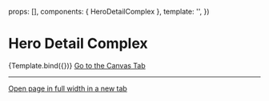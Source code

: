 
<Meta title="Sections/Hero/HeroDetailComplex" component={HeroDetailComplex} />

  props: [],
  components: { HeroDetailComplex },
  template: '<HeroDetailComplex />',
})

# Hero Detail Complex

<Canvas>
  <Story name="Example">{Template.bind({})}</Story>
</Canvas>

<ArgsTable story="Example" />

<a href="?path=/story/sections-hero-herodetailcomplex--example">
  Go to the Canvas Tab
</a>

---

<a href="?id=sections-hero-herodetailcomplex--example" target="_blank">
  Open page in full width in a new tab
</a>

